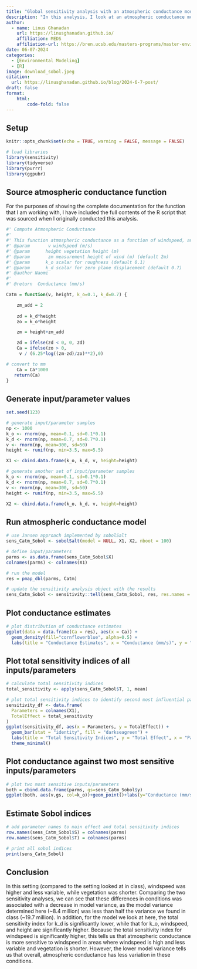 ```yaml
---
title: "Global sensitivity analysis with an atmospheric conductance model"
description: "In this analysis, I look at an atmospheric conductance model based on vegetation height and windspeed, and I apply a variance-based sensitivity analysis by calculating Sobol indices."
author: 
  - name: Linus Ghanadan
    url: https://linusghanadan.github.io/
    affiliation: MEDS
    affiliation-url: https://bren.ucsb.edu/masters-programs/master-environmental-data-science
date: 06-07-2024
categories:
  - [Environmental Modeling]
  - [R]
image: download_sobol.jpeg
citation:
  url: https://linusghanadan.github.io/blog/2024-6-7-post/
draft: false
format:
    html:
        code-fold: false
---
```


## Setup

```r
knitr::opts_chunk$set(echo = TRUE, warning = FALSE, message = FALSE)
```

```r
# load libraries
library(sensitivity)
library(tidyverse)
library(purrr)
library(ggpubr)
```

## Source atmospheric conductance function

For the purposes of showing the complete documentation for the function that I am working with, I have included the full contents of the R script that was sourced when I originally conducted this analysis.

```r
#' Compute Atmospheric Conductance
#'
#' This function atmospheric conductance as a function of windspeed, and vegetation cahracteristics
#' @param       v windspeed (m/s)
#' @param      height vegetation height (m)
#' @param       zm measurement height of wind (m) (default 2m)
#' @param      k_o scalar for roughness (default 0.1)
#' @param      k_d scalar for zero plane displacement (default 0.7)
#' @author Naomi
#'
#' @return  Conductance (mm/s)

Catm = function(v, height, k_o=0.1, k_d=0.7) {

    zm_add = 2
  
    zd = k_d*height
    zo = k_o*height

    zm = height+zm_add

    zd = ifelse(zd < 0, 0, zd)
    Ca = ifelse(zo > 0,
     v / (6.25*log((zm-zd)/zo)**2),0)

# convert to mm
    Ca = Ca*1000
   return(Ca)
}
```

## Generate input/parameter values

```r
set.seed(123)

# generate input/parameter samples
np <- 1000
k_o <- rnorm(np, mean=0.1, sd=0.1*0.1)
k_d <- rnorm(np, mean=0.7, sd=0.7*0.1)
v <- rnorm(np, mean=300, sd=50)
height <- runif(np, min=3.5, max=5.5)

X1 <- cbind.data.frame(k_o, k_d, v, height=height)

# generate another set of input/parameter samples
k_o <- rnorm(np, mean=0.1, sd=0.1*0.1)
k_d <- rnorm(np, mean=0.7, sd=0.7*0.1)
v <- rnorm(np, mean=300, sd=50)
height <- runif(np, min=3.5, max=5.5)

X2 <- cbind.data.frame(k_o, k_d, v, height=height)
```

## Run atmospheric conductance model

```r
# use Jansen approach implemented by sobolSalt
sens_Catm_Sobol <- sobolSalt(model = NULL, X1, X2, nboot = 100)

# define input/parameters
parms <- as.data.frame(sens_Catm_Sobol$X)
colnames(parms) <- colnames(X1)

# run the model
res = pmap_dbl(parms, Catm)

# update the sensitivity analysis object with the results
sens_Catm_Sobol <- sensitivity::tell(sens_Catm_Sobol, res, res.names = "ga")
```

## Plot conductance estimates

```r
# plot distribution of conductance estimates
ggplot(data = data.frame(Ca = res), aes(x = Ca)) +
  geom_density(fill="cornflowerblue", alpha=0.5) +
  labs(title = "Conductance Estimates", x = "Conductance (mm/s)", y = "Density")
```

## Plot total sensitivity indices of all inputs/parameters

```r
# calculate total sensitivity indices
total_sensitivity <- apply(sens_Catm_Sobol$T, 1, mean)

# plot total sensitivity indices to identify second most influential parameter
sensitivity_df <- data.frame(
  Parameters = colnames(X1),
  TotalEffect = total_sensitivity
)
ggplot(sensitivity_df, aes(x = Parameters, y = TotalEffect)) +
  geom_bar(stat = "identity", fill = "darkseagreen") +
  labs(title = "Total Sensitivity Indices", y = "Total Effect", x = "Parameters") +
  theme_minimal()
```

## Plot conductance against two most sensitive inputs/parameters

```r
# plot two most sensitive inputs/parameters
both = cbind.data.frame(parms, gs=sens_Catm_Sobol$y)
ggplot(both, aes(v,gs, col=k_o))+geom_point()+labs(y="Conductance (mm/s)", x="Windspeed (cm/s)", title="Global Sensitivity Analysis: Impact of Windspeed and k_o on Conductance")
```

## Estimate Sobol indices

```r
# add parameter names to main effect and total sensitivity indices
row.names(sens_Catm_Sobol$S) = colnames(parms)
row.names(sens_Catm_Sobol$T) = colnames(parms)

# print all sobol indices
print(sens_Catm_Sobol)
```

## Conclusion

In this setting (compared to the setting looked at in class), windspeed was higher and less variable, while vegetation was shorter. Comparing the two sensitivity analyses, we can see that these differences in conditions was associated with a decrease in model variance, as the model variance determined here (~8.4 million) was less than half the variance we found in class (~19.7 million). In addition, for the model we look at here, the total sensitivity index for k_d is significantly lower, while that for k_o, windspeed, and height are significantly higher. Because the total sensitivity index for windspeed is significantly higher, this tells us that atmospheric conductance is more sensitive to windspeed in areas where windspeed is high and less variable and vegetation is shorter. However, the lower model variance tells us that overall, atmospheric conductance has less variation in these conditions.
